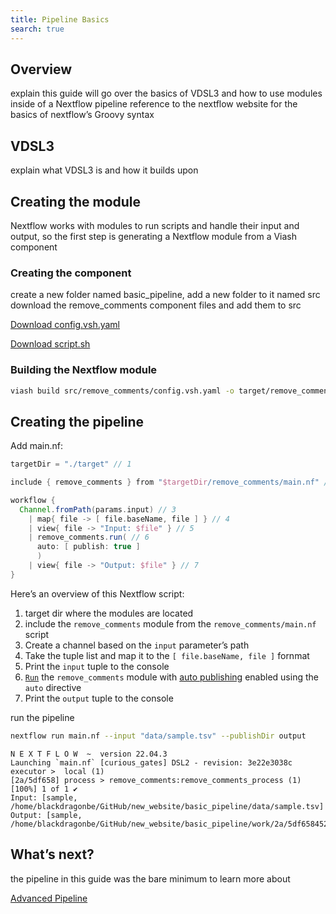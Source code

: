 ```yaml
---
title: Pipeline Basics
search: true
---
```


## Overview

explain this guide will go over the basics of VDSL3 and how to use modules inside of a Nextflow pipeline
reference to the nextflow website for the basics of nextflow's Groovy syntax

## VDSL3

explain what VDSL3 is and how it builds upon


## Creating the module

Nextflow works with modules to run scripts and handle their input and output, so the first step is generating a Nextflow module from a Viash component

### Creating the component

create a new folder named basic_pipeline, add a new folder to it named src
download the remove_comments component files and add them to src

<a href="/download/remove_comments/bash/config.vsh.yaml" id="btn-download" class="btn btn-info btn-md" role="button" download>Download config.vsh.yaml</a>    

<a href="/download/remove_comments/bash/script.sh" id="btn-download" class="btn btn-info btn-md" role="button" download>Download script.sh</a>  

### Building the Nextflow module

```bash
viash build src/remove_comments/config.vsh.yaml -o target/remove_comments
```

## Creating the pipeline

Add main.nf:

```groovy
targetDir = "./target" // 1

include { remove_comments } from "$targetDir/remove_comments/main.nf" // 2

workflow {
  Channel.fromPath(params.input) // 3
    | map{ file -> [ file.baseName, file ] } // 4
    | view{ file -> "Input: $file" } // 5
    | remove_comments.run( // 6
      auto: [ publish: true ]
      )
    | view{ file -> "Output: $file" } // 7
}
```

Here's an overview of this Nextflow script:

1. target dir where the modules are located
2. include the `remove_comments` module from the `remove_comments/main.nf` script
3. Create a channel based on the `input` parameter's path
4. Take the tuple list and map it to the `[ file.baseName, file ]` fornmat
5. Print the `input` tuple to the console
6. [`Run`](#) the `remove_comments` module with [auto publishing](#) enabled using the `auto` directive
7. Print the `output` tuple to the console


run the pipeline

```bash
nextflow run main.nf --input "data/sample.tsv" --publishDir output
```

```
N E X T F L O W  ~  version 22.04.3
Launching `main.nf` [curious_gates] DSL2 - revision: 3e22e3038c
executor >  local (1)
[2a/5df658] process > remove_comments:remove_comments_process (1) [100%] 1 of 1 ✔
Input: [sample, /home/blackdragonbe/GitHub/new_website/basic_pipeline/data/sample.tsv]
Output: [sample, /home/blackdragonbe/GitHub/new_website/basic_pipeline/work/2a/5df6584524e26995953a4eaec97136/sample.remove_comments.output.tsv]
```

## What's next?

the pipeline in this guide was the bare minimum
to learn more about 

[Advanced Pipeline](/documentation/guide/data-workflow/nextflow-pipeline/pipeline-advanced.html)